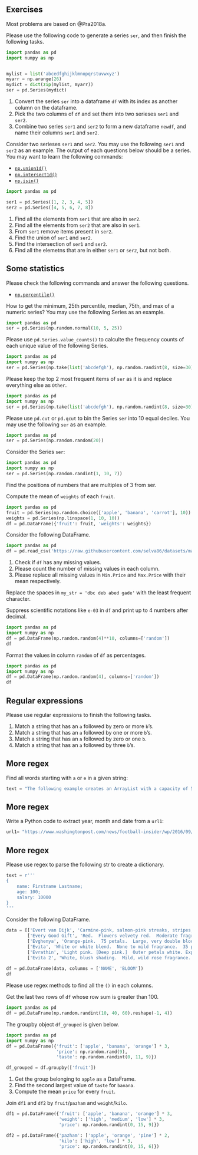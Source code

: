 ## Exercises
Most problems are based on @Pra2018a.

::: {#exr-}
Please use the following code to generate a series `ser`, and then finish the following tasks.

```python
import pandas as pd
import numpy as np


mylist = list('abcedfghijklmnopqrstuvwxyz')
myarr = np.arange(26)
mydict = dict(zip(mylist, myarr))
ser = pd.Series(mydict)
```

1. Convert the series `ser` into a dataframe `df` with its index as another column on the dataframe.
2. Pick the two columns of `df` and set them into two serieses `ser1` and `ser2`. 
3. Combine two series `ser1` and `ser2` to form a new dataframe `newdf`, and name their columns `ser1` and `ser2`.
:::




::: {#exr-}
Consider two serieses `ser1` and `ser2`. You may use the following `ser1` and `ser2` as an example. The output of each questions below should be a series. You may want to learn the following commands:

- [`np.union1d()`](https://numpy.org/doc/stable/reference/generated/numpy.union1d.html)
- [`np.intersect1d()`](https://numpy.org/doc/stable/reference/generated/numpy.intersect1d.html)
- [`np.isin()`](https://numpy.org/doc/stable/reference/generated/numpy.isin.html)

```python
import pandas as pd

ser1 = pd.Series([1, 2, 3, 4, 5])
ser2 = pd.Series([4, 5, 6, 7, 8])
```
1. Find all the elements from `ser1` that are also in `ser2`.
2. Find all the elements from `ser2` that are also in `ser1`.
3. From `ser1` remove items present in `ser2`.
4. Find the union of `ser1` and `ser2`.
5. Find the intersection of `ser1` and `ser2`.
6. Find all the elemetns that are in either `ser1` or `ser2`, but not both.
:::



::: {#exr-}
## Some statistics
Please check the following commands and answer the following questions.

- [`np.percentile()`](https://numpy.org/doc/stable/reference/generated/numpy.percentile.html)

How to get the minimum, 25th percentile, median, 75th, and max of a numeric series? You may use the following Series as an example.

```python
import pandas as pd
ser = pd.Series(np.random.normal(10, 5, 25))
```


:::



::: {#exr-}
Please use `pd.Series.value_counts()` to calculte the frequency counts of each unique value of the following Series.

```python
import pandas as pd
import numpy as np
ser = pd.Series(np.take(list('abcdefgh'), np.random.randint(8, size=30)))
```
:::


::: {#exr-}
Please keep the top 2 most frequent items of `ser` as it is and replace everything else as `Other`.

```python
import pandas as pd
import numpy as np
ser = pd.Series(np.take(list('abcdefgh'), np.random.randint(8, size=30)))
```

:::


::: {#exr-}
Please use `pd.cut` or `pd.qcut` to bin the Series `ser` into 10 equal deciles. You may use the following `ser` as an example.

```python
import pandas as pd
ser = pd.Series(np.random.random(20))
```


:::


::: {#exr-}
Consider the Series `ser`:

```python
import pandas as pd
import numpy as np
ser = pd.Series(np.random.randint(1, 10, 7))
```
Find the positions of numbers that are multiples of 3 from ser.
:::






::: {#exr-}
Compute the mean of `weights` of each `fruit`.
```python
import pandas as pd
fruit = pd.Series(np.random.choice(['apple', 'banana', 'carrot'], 10))
weights = pd.Series(np.linspace(1, 10, 10))
df = pd.DataFrame({'fruit': fruit, 'weights': weights})
```
:::


::: {#exr-}
Consider the following DataFrame. 

```python
import pandas as pd
df = pd.read_csv('https://raw.githubusercontent.com/selva86/datasets/master/Cars93_miss.csv')
```

1. Check if `df` has any missing values.
2. Please count the number of missing values in each column.
3. Please replace all missing values in `Min.Price` and `Max.Price` with their mean respectively.

<!-- 3. In the original DataFrame, please replace the missing values in `Min.Price` with the column's mean and those in `Max.Price` with the column's median. -->
:::





::: {#exr-}
Replace the spaces in `my_str = 'dbc deb abed gade'` with the least frequent character.
:::


::: {#exr-}
Suppress scientific notations like `e-03` in `df` and print up to 4 numbers after decimal.

```python
import pandas as pd
import numpy as np
df = pd.DataFrame(np.random.random(4)**10, columns=['random'])
df
```

:::


::: {#exr-}
Format the values in column `random` of `df` as percentages.

```python
import pandas as pd
import numpy as np
df = pd.DataFrame(np.random.random(4), columns=['random'])
df
```

:::



::: {#exr-}
## Regular expressions
Please use regular expressions to finish the following tasks.

1. Match a string that has an `a` followed by zero or more `b`'s.
2. Match a string that has an `a` followed by one or more `b`'s.
3. Match a string that has an `a` followed by zero or one `b`.
4. Match a string that has an `a` followed by three `b`'s.
:::



::: {#exr-}
## More regex
Find all words starting with `a` or `e` in a given string:

```python
text = "The following example creates an ArrayList with a capacity of 50 elements. Four elements are then added to the ArrayList and the ArrayList is trimmed accordingly."
```

:::


::: {#exr-}
## More regex
Write a Python code to extract year, month and date from a `url1`: 

```python
url1= "https://www.washingtonpost.com/news/football-insider/wp/2016/09/02/odell-beckhams-fame-rests-on-one-stupid-little-ball-josh-norman-tells-author/"
```

:::




::: {#exr-}
## More regex
Please use regex to parse the following str to create a dictionary.
```python
text = r'''
{
    name: Firstname Lastname;
    age: 100;
    salary: 10000 
}
'''
```


:::



::: {#exr-}
Consider the following DataFrame.

```python
data = [['Evert van Dijk', 'Carmine-pink, salmon-pink streaks, stripes, flecks.  Warm pink, clear carmine pink, rose pink shaded salmon.  Mild fragrance.  Large, very double, in small clusters, high-centered bloom form.  Blooms in flushes throughout the season.'],
        ['Every Good Gift', 'Red.  Flowers velvety red.  Moderate fragrance.  Average diameter 4".  Medium-large, full (26-40 petals), borne mostly solitary bloom form.  Blooms in flushes throughout the season.'], 
        ['Evghenya', 'Orange-pink.  75 petals.  Large, very double bloom form.  Blooms in flushes throughout the season.'], 
        ['Evita', 'White or white blend.  None to mild fragrance.  35 petals.  Large, full (26-40 petals), high-centered bloom form.  Blooms in flushes throughout the season.'],
        ['Evrathin', 'Light pink. [Deep pink.]  Outer petals white. Expand rarely.  Mild fragrance.  35 to 40 petals.  Average diameter 2.5".  Medium, double (17-25 petals), full (26-40 petals), cluster-flowered, in small clusters bloom form.  Prolific, once-blooming spring or summer.  Glandular sepals, leafy sepals, long sepals buds.'],
        ['Evita 2', 'White, blush shading.  Mild, wild rose fragrance.  20 to 25 petals.  Average diameter 1.25".  Small, very double, cluster-flowered bloom form.  Blooms in flushes throughout the season.']]
  
df = pd.DataFrame(data, columns = ['NAME', 'BLOOM']) 
df 
```

Please use regex methods to find all the `()` in each columns.

:::




::: {#exr-}
Get the last two rows of `df` whose row sum is greater than 100.

```python
import pandas as pd
df = pd.DataFrame(np.random.randint(10, 40, 60).reshape(-1, 4))
```
:::



::: {#exr-}
The groupby object `df_grouped` is given below.
```python
import pandas as pd
import numpy as np
df = pd.DataFrame({'fruit': ['apple', 'banana', 'orange'] * 3,
                   'price': np.random.rand(9),
                   'taste': np.random.randint(0, 11, 9)})

df_grouped = df.groupby(['fruit'])
```

1. Get the group belonging to `apple` as a DataFrame.
2. Find the second largest value of `taste` for `banana`.
3. Compute the mean `price` for every `fruit`.
:::


::: {#exr-}

Join `df1` and `df2` by `fruit`/`pazham` and `weight`/`kilo`.
```python
df1 = pd.DataFrame({'fruit': ['apple', 'banana', 'orange'] * 3,
                    'weight': ['high', 'medium', 'low'] * 3,
                    'price': np.random.randint(0, 15, 9)})

df2 = pd.DataFrame({'pazham': ['apple', 'orange', 'pine'] * 2,
                    'kilo': ['high', 'low'] * 3,
                    'price': np.random.randint(0, 15, 6)})
```

:::